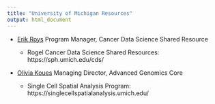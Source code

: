 ```yaml
---
title: "University of Michigan Resources"
output: html_document
---
```


 - [Erik Roys](https://sph.umich.edu/cds/team.html) Program Manager, Cancer Data Science Shared Resource
 
    - Rogel Cancer Data Science Shared Resources: https://sph.umich.edu/cds/
 
 
 - [Olivia Koues](https://www.linkedin.com/in/olivia-i-koues-ba5b65b6/) Managing Director, Advanced Genomics Core
    - Single Cell Spatial Analysis Program: https://singlecellspatialanalysis.umich.edu/
